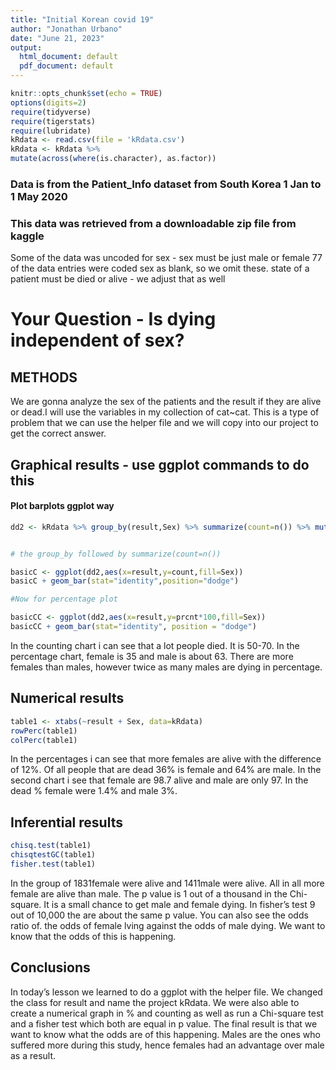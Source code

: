 ```yaml
---
title: "Initial Korean covid 19"
author: "Jonathan Urbano"
date: "June 21, 2023"
output:
  html_document: default
  pdf_document: default
---
```


```r
knitr::opts_chunk$set(echo = TRUE)
options(digits=2)
require(tidyverse)
require(tigerstats)
require(lubridate)
kRdata <- read.csv(file = 'kRdata.csv')
kRdata <- kRdata %>%
mutate(across(where(is.character), as.factor))

```
### Data is from the Patient_Info dataset from South Korea 1 Jan to 1 May 2020
### This data was retrieved from a downloadable zip file from kaggle

Some of the data was uncoded for sex - sex must be just male or female
77 of the data entries were coded sex  as blank, so we omit these.
state of a patient must be died or alive - we adjust that as well   
  
# Your Question - Is dying independent of sex?

## METHODS

We are gonna analyze the sex of the patients and the result if they are alive or dead.I will use the variables in my collection of cat~cat. This is a type of problem that we can use the helper file and we will copy into our project to get the correct answer.





## Graphical results - use ggplot commands to do this  


#### Plot barplots ggplot way

```r
dd2 <- kRdata %>% group_by(result,Sex) %>% summarize(count=n()) %>% mutate(prcnt=count/sum(count))


# the group_by followed by summarize(count=n())

basicC <- ggplot(dd2,aes(x=result,y=count,fill=Sex))
basicC + geom_bar(stat="identity",position="dodge")

#Now for percentage plot

basicCC <- ggplot(dd2,aes(x=result,y=prcnt*100,fill=Sex)) 
basicCC + geom_bar(stat="identity", position = "dodge")
```

In the counting chart i can see that a lot people died. It is 50-70. In the percentage chart, female is 35 and male is about 63. There are more females than males, however twice as many males are dying in percentage.

  





  
## Numerical results

```r
table1 <- xtabs(~result + Sex, data=kRdata)
rowPerc(table1)
colPerc(table1)
```

In the percentages i can see that more females are alive with the difference of 12%. Of all people that are dead 36% is female and 64% are male. In the second chart i see that female are 98.7 alive and male are only 97. In the dead % female were 1.4% and male 3%.

## Inferential results 

```r
chisq.test(table1)
chisqtestGC(table1)
fisher.test(table1)
```

In the group of 1831female were alive and 1411male were alive. All in all more female are alive than male. The p value is 1 out of a thousand in the Chi-square. It is a small chance to get male and female dying. In fisher's test 9 out of 10,000 the are about the same p value. You can also see the odds ratio of. the odds of female lving against the odds of male dying. We want to know that the odds of this is happening.


## Conclusions
In today's lesson we learned to do a ggplot with the helper file. We changed the class for result and name the project kRdata. We were also able to create a numerical graph in % and counting as well as run a Chi-square test and a fisher test which both are equal in p value. The final result is that we want to know what the odds are of this happening. Males are the ones who suffered more during this study, hence females had an advantage over male as a result.

